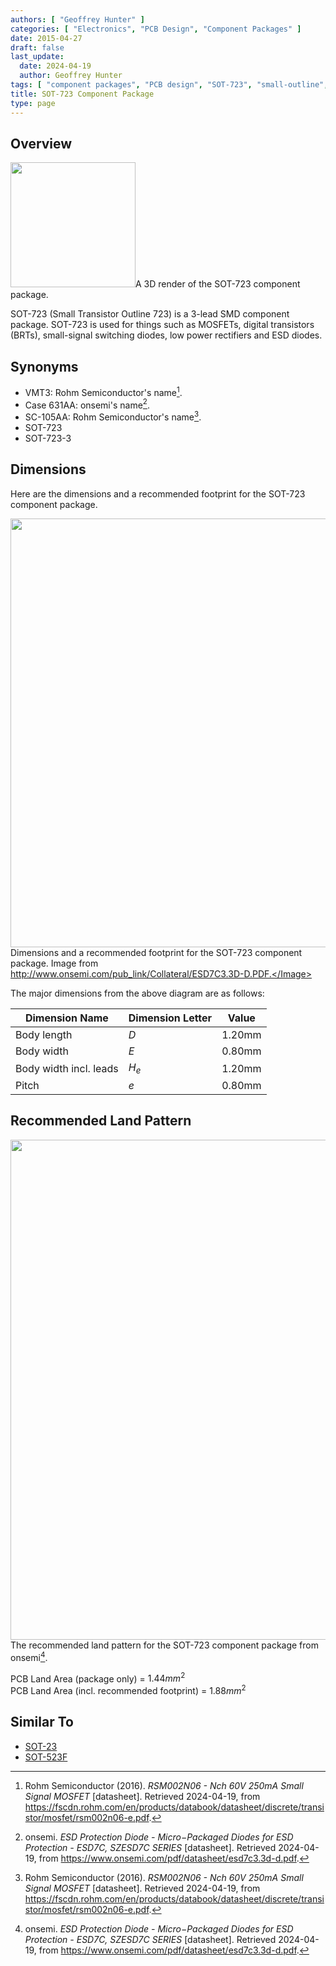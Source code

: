 ```yaml
---
authors: [ "Geoffrey Hunter" ]
categories: [ "Electronics", "PCB Design", "Component Packages" ]
date: 2015-04-27
draft: false
last_update:
  date: 2024-04-19
  author: Geoffrey Hunter
tags: [ "component packages", "PCB design", "SOT-723", "small-outline", "transistor" ]
title: SOT-723 Component Package
type: page
---
```



## Overview


<Image src={sot_723_component_package_3d_render} width="200px">A 3D render of the SOT-723 component package.</Image>

SOT-723 (Small Transistor Outline 723) is a 3-lead SMD component package. SOT-723 is used for things such as MOSFETs, digital transistors (BRTs), small-signal switching diodes, low power rectifiers and ESD diodes.

## Synonyms

* VMT3: Rohm Semiconductor's name[^rohm-semi-rsm002n06-mosfet-ds].
* Case 631AA: onsemi's name[^onsemi-esd7c-szesd7c-series-esd-diode].
* SC-105AA: Rohm Semiconductor's name[^rohm-semi-rsm002n06-mosfet-ds].
* SOT-723
* SOT-723-3

## Dimensions

Here are the dimensions and a recommended footprint for the SOT-723 component package.


<Image src={sot_723_component_package_dimensions_and_footprint} width="686px">Dimensions and a recommended footprint for the SOT-723 component package. Image from http://www.onsemi.com/pub_link/Collateral/ESD7C3.3D-D.PDF.</Image>

The major dimensions from the above diagram are as follows:

| Dimension Name         | Dimension Letter | Value  |
|------------------------|------------------|--------|
| Body length            | $D$            | 1.20mm |
| Body width             | $E$            | 0.80mm |
| Body width incl. leads | $H_e$          | 1.20mm |
| Pitch                  | $e$            | 0.80mm |

## Recommended Land Pattern


<Image src={sot_723_recommended_land_pattern_onsemi} width="800px">The recommended land pattern for the SOT-723 component package from onsemi[^onsemi-esd7c-szesd7c-series-esd-diode].</Image>

PCB Land Area (package only) = $1.44mm^2$  
PCB Land Area (incl. recommended footprint) = $1.88mm^2$

## Similar To

* [SOT-23](/pcb-design/component-packages/sot-23-component-package/)
* [SOT-523F](/pcb-design/component-packages/sot-523f-component-package/)

[^onsemi-esd7c-szesd7c-series-esd-diode]: onsemi. _ESD Protection Diode - Micro−Packaged Diodes for ESD Protection - ESD7C, SZESD7C SERIES_ [datasheet]. Retrieved 2024-04-19, from https://www.onsemi.com/pdf/datasheet/esd7c3.3d-d.pdf.
[^rohm-semi-rsm002n06-mosfet-ds]: Rohm Semiconductor (2016). _RSM002N06 - Nch 60V 250mA Small Signal MOSFET_ [datasheet]. Retrieved 2024-04-19, from https://fscdn.rohm.com/en/products/databook/datasheet/discrete/transistor/mosfet/rsm002n06-e.pdf.
